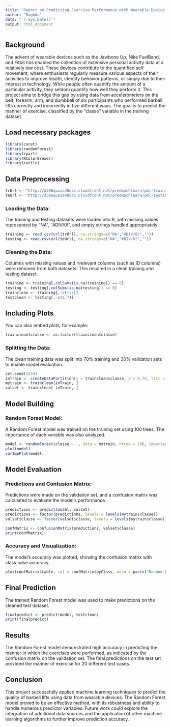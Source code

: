 ```yaml
---
title: "Report on Predicting Exercise Performance with Wearable Device Data"
author: "Raghda"
date: "`r Sys.Date()`"
output: html_document
---
```

## Background
The advent of wearable devices such as the Jawbone Up, Nike FuelBand, and Fitbit has enabled the collection of extensive personal activity data at a relatively low cost. These devices contribute to the quantified self movement, where enthusiasts regularly measure various aspects of their activities to improve health, identify behavior patterns, or simply due to their interest in technology. While people often quantify the amount of a particular activity, they seldom quantify how well they perform it. This project aims to bridge this gap by using data from accelerometers on the belt, forearm, arm, and dumbbell of six participants who performed barbell lifts correctly and incorrectly in five different ways. The goal is to predict the manner of exercise, classified by the "classe" variable in the training dataset.

## Load necessary packages

```r
library(caret)
library(randomForest)
library(rpart)
library(RColorBrewer)
library(rattle)
```

## Data Preprocessing
```r
trUrl <- "http://d396qusza40orc.cloudfront.net/predmachlearn/pml-training.csv"
teUrl <- "http://d396qusza40orc.cloudfront.net/predmachlearn/pml-testing.csv"

```
### Loading the Data:
The training and testing datasets were loaded into R, with missing values represented by "NA", "#DIV/0!", and empty strings handled appropriately.

```r
training <- read.csv(url(trUrl), na.strings=c("NA","#DIV/0!",""))
testing <- read.csv(url(teUrl), na.strings=c("NA","#DIV/0!",""))

```

### Cleaning the Data:
Columns with missing values and irrelevant columns (such as ID columns) were removed from both datasets. This resulted in a clean training and testing dataset.

```r
training <- training[,colSums(is.na(training)) == 0]
testing <- testing[,colSums(is.na(testing)) == 0]
trainclean <- training[,-c(1:7)]
testclean <- testing[,-c(1:7)]
```

## Including Plots

You can also embed plots, for example:

```r
trainclean$classe <- as.factor(trainclean$classe)
```

### Splitting the Data:
The clean training data was split into 70% training and 30% validation sets to enable model evaluation.

```r
set.seed(1234)
inTrain <- createDataPartition(y = trainclean$classe, p = 0.70, list = FALSE)
mytrain <- trainclean[inTrain, ]
valset <- trainclean[-inTrain, ]
```

## Model Building

### Random Forest Model:
A Random Forest model was trained on the training set using 100 trees. The importance of each variable was also analyzed.

```r
model <- randomForest(classe ~ ., data = mytrain, ntree = 100, importance = TRUE)
plot(model)
varImpPlot(model)
```

## Model Evaluation
### Predictions and Confusion Matrix:
Predictions were made on the validation set, and a confusion matrix was calculated to evaluate the model's performance.

```r
predictions <- predict(model, valset)
predictions <- factor(predictions, levels = levels(mytrain$classe))
valset$classe <- factor(valset$classe, levels = levels(mytrain$classe))
```

```r
confMatrix <- confusionMatrix(predictions, valset$classe)
print(confMatrix)
```

### Accuracy and Visualization:
The model's accuracy was plotted, showing the confusion matrix with class-wise accuracy.

```r
plot(confMatrix$table, col = confMatrix$byClass, main = paste("Random Forest Confusion Matrix: Accuracy =", round(confMatrix$overall['Accuracy'], 4)))
```

## Final Prediction
The trained Random Forest model was used to make predictions on the cleaned test dataset.

```r
finalpredict <- predict(model, testclean)
print(finalpredict)
```

## Results
The Random Forest model demonstrated high accuracy in predicting the manner in which the exercises were performed, as indicated by the confusion matrix on the validation set. The final predictions on the test set provided the manner of exercise for 20 different test cases.

## Conclusion
This project successfully applied machine learning techniques to predict the quality of barbell lifts using data from wearable devices. The Random Forest model proved to be an effective method, with its robustness and ability to handle numerous predictor variables. Future work could explore the integration of additional data sources and the application of other machine learning algorithms to further improve prediction accuracy.
